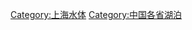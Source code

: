 {{Catnav|頁面分類|各種主題的頁面分類|依中国各省来作的分类|中国各省地理|上海地理}}

[[Category:上海水体|Category:上海水体]]
[[Category:中国各省湖泊|Category:中国各省湖泊]]